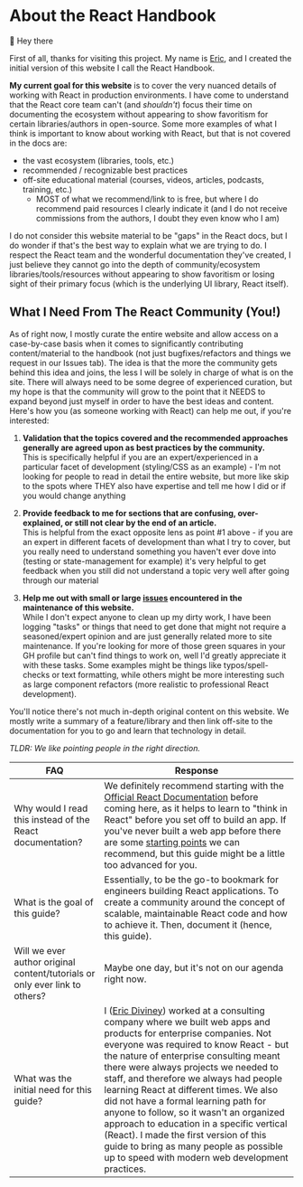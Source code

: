 

# About the React Handbook

👋 Hey there

First of all, thanks for visiting this project. My name is [Eric](/team/eric-diviney), and I created the initial version of this website I call the React Handbook.

**My current goal for this website** is to cover the very nuanced details of working with React in production environments. I have come to understand that the React core team can't (and _shouldn't_) focus their time on documenting the ecosystem without appearing to show favoritism for certain libraries/authors in open-source. Some more examples of what I think is important to know about working with React, but that is not covered in the docs are:

- the vast ecosystem (libraries, tools, etc.)
- recommended / recognizable best practices
- off-site educational material (courses, videos, articles, podcasts, training, etc.)
  - MOST of what we recommend/link to is free, but where I do recommend paid resources I clearly indicate it (and I do not receive commissions from the authors, I doubt they even know who I am)

I do not consider this website material to be "gaps" in the React docs, but I do wonder if that's the best way to explain what we are trying to do. I respect the React team and the wonderful documentation they've created, I just believe they cannot go into the depth of community/ecosystem libraries/tools/resources without appearing to show favoritism or losing sight of their primary focus (which is the underlying UI library, React itself).

## What I Need From The React Community (You!)

As of right now, I mostly curate the entire website and allow access on a case-by-case basis when it comes to significantly contributing content/material to the handbook (not just bugfixes/refactors and things we request in our Issues tab). The idea is that the more the community gets behind this idea and joins, the less I will be solely in charge of what is on the site. There will always need to be some degree of experienced curation, but my hope is that the community will grow to the point that it NEEDS to expand beyond just myself in order to have the best ideas and content. Here's how you (as someone working with React) can help me out, if you're interested:

1. **Validation that the topics covered and the recommended approaches generally are agreed upon as best practices by the community.** <br/> This is specifically helpful if you are an expert/experienced in a particular facet of development (styling/CSS as an example) - I'm not looking for people to read in detail the entire website, but more like skip to the spots where THEY also have expertise and tell me how I did or if you would change anything

2. **Provide feedback to me for sections that are confusing, over-explained, or still not clear by the end of an article.** <br/> This is helpful from the exact opposite lens as point #1 above - if you are an expert in different facets of development than what I try to cover, but you really need to understand something you haven't ever dove into (testing or state-management for example) it's very helpful to get feedback when you still did not understand a topic very well after going through our material

3. **Help me out with small or large [issues](https://github.com/ericdiviney/react-handbook/issues) encountered in the maintenance of this website.** <br/> While I don't expect anyone to clean up my dirty work, I have been logging "tasks" or things that need to get done that might not require a seasoned/expert opinion and are just generally related more to site maintenance. If you're looking for more of those green squares in your GH profile but can't find things to work on, well I'd greatly appreciate it with these tasks. Some examples might be things like typos/spell-checks or text formatting, while others might be more interesting such as large component refactors (more realistic to professional React development).

<Contributors />

You'll notice there's not much in-depth original content on this website. We mostly write a summary of a feature/library and then link off-site to the documentation for you to go and learn that technology in detail.

_TLDR: We like pointing people in the right direction._

| FAQ                                                                         | Response                                                                                                                                                                                                                                                                                                                                                                                                                                                                                                                                                                                                                          |
| --------------------------------------------------------------------------- | --------------------------------------------------------------------------------------------------------------------------------------------------------------------------------------------------------------------------------------------------------------------------------------------------------------------------------------------------------------------------------------------------------------------------------------------------------------------------------------------------------------------------------------------------------------------------------------------------------------------------------- |
| Why would I read this instead of the React documentation?                   | We definitely recommend starting with the [Official React Documentation](https://react.dev/) before coming here, as it helps to learn to "think in React" before you set off to build an app. If you've never built a web app before there are some [starting points](/fundamentals) we can recommend, but this guide might be a little too advanced for you.                                                                                                                                                                                                                                                                     |
| What is the goal of this guide?                                             | Essentially, to be the go-to bookmark for engineers building React applications. To create a community around the concept of scalable, maintainable React code and how to achieve it. Then, document it (hence, this guide).                                                                                                                                                                                                                                                                                                                                                                                                      |
| Will we ever author original content/tutorials or only ever link to others? | Maybe one day, but it's not on our agenda right now.                                                                                                                                                                                                                                                                                                                                                                                                                                                                                                                                                                              |
| What was the initial need for this guide?                                   | I ([Eric Diviney](/team/eric-diviney)) worked at a consulting company where we built web apps and products for enterprise companies. Not everyone was required to know React - but the nature of enterprise consulting meant there were always projects we needed to staff, and therefore we always had people learning React at different times. We also did not have a formal learning path for anyone to follow, so it wasn't an organized approach to education in a specific vertical (React). I made the first version of this guide to bring as many people as possible up to speed with modern web development practices. |
